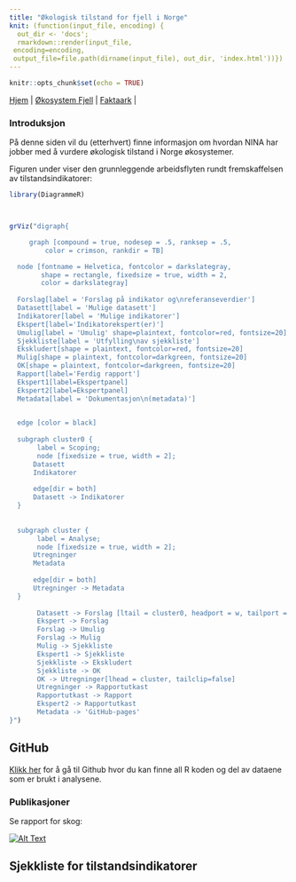 ```yaml
---
title: "Økologisk tilstand for fjell i Norge"
knit: (function(input_file, encoding) {
  out_dir <- 'docs';
  rmarkdown::render(input_file,
 encoding=encoding,
 output_file=file.path(dirname(input_file), out_dir, 'index.html'))})
---
```


```r
knitr::opts_chunk$set(echo = TRUE)
```



[Hjem](https://anders-kolstad.github.io/IBECA) | 
[Økosystem Fjell](https://anders-kolstad.github.io/IBECA/fjell) |
[Faktaark](https://anders-kolstad.github.io/IBECA/faktaark) |



### Introduksjon
På denne siden vil du (etterhvert) finne informasjon om hvordan NINA har jobber med å vurdere økologisk tilstand i Norge økosystemer.

Figuren under viser den grunnleggende arbeidsflyten rundt fremskaffelsen av tilstandsindikatorer:
```r
library(DiagrammeR)



grViz("digraph{

     graph [compound = true, nodesep = .5, ranksep = .5,
         color = crimson, rankdir = TB]

  node [fontname = Helvetica, fontcolor = darkslategray,
        shape = rectangle, fixedsize = true, width = 2,
        color = darkslategray]
        
  Forslag[label = 'Forslag på indikator og\nreferanseverdier']
  Datasett[label = 'Mulige datasett']
  Indikatorer[label = 'Mulige indikatorer']
  Ekspert[label='Indikatorekspert(er)']
  Umulig[label = 'Umulig' shape=plaintext, fontcolor=red, fontsize=20]
  Sjekkliste[label = 'Utfylling\nav sjekkliste']
  Ekskludert[shape = plaintext, fontcolor=red, fontsize=20]
  Mulig[shape = plaintext, fontcolor=darkgreen, fontsize=20]
  OK[shape = plaintext, fontcolor=darkgreen, fontsize=20]
  Rapport[label='Ferdig rapport']
  Ekspert1[label=Ekspertpanel]
  Ekspert2[label=Ekspertpanel]
  Metadata[label = 'Dokumentasjon\n(metadata)']

  
  edge [color = black]
  
  subgraph cluster0 {
       label = Scoping;
       node [fixedsize = true, width = 2];
      Datasett
      Indikatorer
      
      edge[dir = both]
      Datasett -> Indikatorer
  }
  
  
  subgraph cluster {
       label = Analyse;
       node [fixedsize = true, width = 2];
      Utregninger
      Metadata
      
      edge[dir = both]
      Utregninger -> Metadata
  }
       
       Datasett -> Forslag [ltail = cluster0, headport = w, tailport = e]
       Ekspert -> Forslag
       Forslag -> Umulig
       Forslag -> Mulig
       Mulig -> Sjekkliste
       Ekspert1 -> Sjekkliste
       Sjekkliste -> Ekskludert
       Sjekkliste -> OK
       OK -> Utregninger[lhead = cluster, tailclip=false]
       Utregninger -> Rapportutkast
       Rapportutkast -> Rapport
       Ekspert2 -> Rapportutkast
       Metadata -> 'GitHub-pages'
}")

```


## GitHub
[Klikk her](https://github.com/anders-kolstad/IBECA) for å gå til Github hvor du kan finne all R koden og del av dataene som er brukt i analysene.


### Publikasjoner

Se rapport for skog:


[![Alt Text](figures/skograpporten.png)](https://brage.nina.no/nina-xmlui/handle/11250/2739886){width=10%}

## Sjekkliste for tilstandsindikatorer


\def\LayoutTextField#1#2{% label, field
  #2%
}


\begin{Form}
    Indikatornavn: \TextField[width=10cm]{Indikatornavn}\\\\
    Tilstede under utfyllingen: \TextField[multiline=true, width=10cm,height=1cm]{Tilstede}\\\\
    Dato: \TextField[width=3cm]{Dato}\\
    \\
    \CheckBox{Indikatoren gir et representativt bilde av miljøets tilstand, miljøpåvirkninger eller samfunnets respons og er relevant for det arealet som vurderes }\\
    Kommentar: \\\\
     \TextField[multiline=true, width=\linewidth,height=2cm,invisible=true]{a}\\\\
      \CheckBox{Indikatoren påvirkes betraktelig av menneskelig aktivitet, og denne responsen blir ikke overskygget av den naturlige variasjonen i indikatoren }\\
    Kommentar: \\\\
     \TextField[multiline=true, width=\linewidth,height=2cm]{b}\\\\
      \CheckBox{Indikatoren gir grunnlag for internasjonale sammenligninger}\\
    Kommentar: \\\\
     \TextField[multiline=true, width=\linewidth,height=2cm]{c}\\\\
      \CheckBox{Vi har kontroll på at variasjonen vi innfører gjennom beregningene våre ikke overskygger eller systematisk styrer verdien av indikatoren}\\
    Kommentar: \\\\
     \TextField[multiline=true, width=\linewidth,height=2cm]{c2}\\\\
      \CheckBox{Indikatoren representerer en unik side ved økosystemet som ikke fanges opp av noen av de andre indikatorene}\\
    Kommentar: \\\\
     \TextField[multiline=true, width=\linewidth,height=2cm]{d}\\\\
      \CheckBox{Metoden for beregning av indikatorverdier er godt dokumentert og beregningene er reproduserbare}\\
    Kommentar: \\\\
     \TextField[multiline=true, width=\linewidth,height=2cm]{e}\\\\
      \CheckBox{Fastsetting av referanseverdier (0, 1) og grenseverdier for GØT er godt faglig begrunnet og gjennomdiskutert med flere fagfeller}\\
    Kommentar: \\\\
     \TextField[multiline=true, width=\linewidth,height=2cm]{f}\\\\
      \CheckBox{Indikatoren lar seg tilskrive en eller flere av de syv definerte økosystemegenskapene}\\
    Kommentar: \\\\
     \TextField[multiline=true, width=\linewidth,height=2cm]{g}\\\\
      \CheckBox{Data som trengs for å støtte indikatoren er
lett tilgjengelig eller kunne gjøres tilgjengelig på en kostnadseffektiv måte
}\\
    Kommentar: \\\\
     \TextField[multiline=true, width=\linewidth,height=2cm]{h}\\\\
      \CheckBox{Data som trengs for å støtte indikatoren er
godt dokumentert og av kjent kvalitet
}\\
    Kommentar: \\\\
     \TextField[multiline=true, width=\linewidth,height=2cm]{i}\\\\
    
     
     
    
\end{Form}
